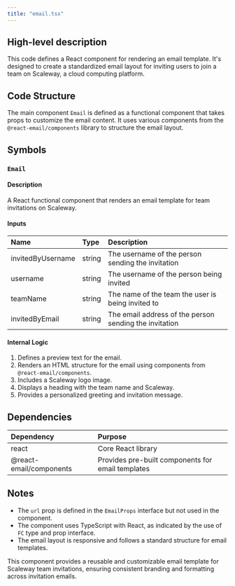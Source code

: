 ```yaml
---
title: "email.tsx"
---
```


## High-level description
This code defines a React component for rendering an email template. It's designed to create a standardized email layout for inviting users to join a team on Scaleway, a cloud computing platform.

## Code Structure
The main component `Email` is defined as a functional component that takes props to customize the email content. It uses various components from the `@react-email/components` library to structure the email layout.

## Symbols

### `Email`
#### Description
A React functional component that renders an email template for team invitations on Scaleway.

#### Inputs
| Name | Type | Description |
|:-----|:-----|:------------|
| invitedByUsername | string | The username of the person sending the invitation |
| username | string | The username of the person being invited |
| teamName | string | The name of the team the user is being invited to |
| invitedByEmail | string | The email address of the person sending the invitation |

#### Internal Logic
1. Defines a preview text for the email.
2. Renders an HTML structure for the email using components from `@react-email/components`.
3. Includes a Scaleway logo image.
4. Displays a heading with the team name and Scaleway.
5. Provides a personalized greeting and invitation message.

## Dependencies
| Dependency | Purpose |
|:-----------|:--------|
| react | Core React library |
| @react-email/components | Provides pre-built components for email templates |

## Notes
- The `url` prop is defined in the `EmailProps` interface but not used in the component.
- The component uses TypeScript with React, as indicated by the use of `FC` type and prop interface.
- The email layout is responsive and follows a standard structure for email templates.

This component provides a reusable and customizable email template for Scaleway team invitations, ensuring consistent branding and formatting across invitation emails.